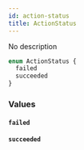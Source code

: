 ```yaml
---
id: action-status
title: ActionStatus
---
```


No description

```graphql
enum ActionStatus {
  failed
  succeeded
}
```

### Values

#### `failed`

#### `succeeded`
